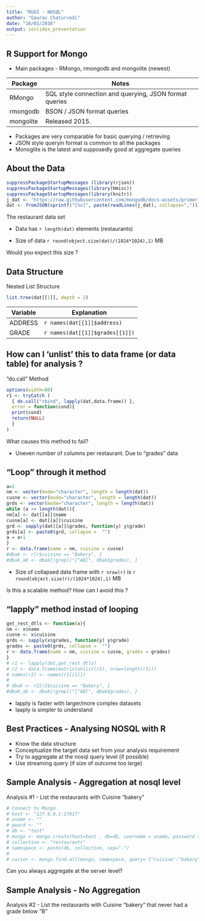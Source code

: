 ```yaml
---
title: "RUGS - NOSQL"
author: "Gaurav Chaturvedi"
date: "16/03/2016"
output: ioslides_presentation
---
```


## R Support for Mongo 

- Main packages - RMongo, rmongodb and mongolite (newest)

Package | Notes
---------|------------
RMongo    |   SQL style connection and querying, JSON format queries 
rmongodb | BSON / JSON format queries 
mongolite | Released 2015.  


- Packages are very comparable for basic querying / retrieving 
- JSON style queryin format is common to all the packages
- Monoglite is the latest and supposedly good at aggregate queries 

## About the Data 

```r
suppressPackageStartupMessages (library(rjson))
suppressPackageStartupMessages(library(Hmisc))
suppressPackageStartupMessages(library(knitr))
j_dat <- "https://raw.githubusercontent.com/mongodb/docs-assets/primer-dataset/dataset.json"
dat <- fromJSON(sprintf("[%s]", paste(readLines(j_dat), collapse=",")))
```

The restaurant data set 

- Data has `r length(dat)` elements (restaurants) 

- Size of data `r round(object.size(dat)/(1024*1024),1)` MB


Would you expect this size ? 



## Data Structure 

Nested List Structure 
```r
list.tree(dat[[1]], depth = 2)
```
Variable | Explanation
---------|------------
ADDRESS    |   `r names(dat[[1]]$address)`
GRADE | `r names(dat[[1]]$grades[[1]])` 

## How can I 'unlist' this to data frame (or data table) for analysis ?

"do.call" Method
```r
options(width=80)
r1 <- tryCatch ( 
  { do.call("rbind", lapply(dat,data.frame)) },
  error = function(cond){
  print(cond)
  return(NULL)
  }
)
```

What causes this method to fail?

- Uneven number of columns per restaurant. Due to "grades" data 

## "Loop" through it method 

```r
a=1
nm <- vector(mode="character", length = length(dat))
cusne <- vector(mode="character", length = length(dat))
grds <- vector(mode="character", length = length(dat))
while (a <= length(dat)){
nm[a] <- dat[[a]]$name
cusne[a] <- dat[[a]]$cuisine
grd <- sapply(dat[[a]]$grades, function(y) y$grade)
grds[a] <- paste0(grd, collapse =  "")
a = a+1
}
r <- data.frame(name = nm, cuisine = cusne)
#dbak <- r[r$cuisine == "Bakery", ]
#dbak_ab <- dbak[!grepl("[^AB]", dbak$grades), ]

```

- Size of collapsed data frame with `r nrow(r)` is `r round(object.size(r)/(1024*1024),1)` MB

Is this a scalable method? How can I avoid this ?

## "lapply" method instad of looping

```r
get_rest_dtls <- function(x){ 
nm <- x$name
cusne <- x$cuisine
grds <- sapply(x$grades, function(y) y$grade)
grades <- paste0(grds, collapse =  "")
r <- data.frame(name = nm, cuisine = cusne, grades = grades)
}
# r1 <- lapply(dat,get_rest_dtls)
# r2 <- data.frame(matrix(unlist(r1), nrow=length(r1)))
# names(r2) <- names(r1[[1]])
# 
# dbak <- r2[r2$cuisine == "Bakery", ]
#dbak_ab <- dbak[!grepl("[^AB]", dbak$grades), ]

```

- lapply is faster with larger/more complex datasets 
- laaply is simpler to understand 

## Best Practices - Analysing NOSQL with R 

- Know the data structure
- Conceptualize the target data set from your analysis requirement 
- Try to aggregate at the nosql query level (if possible)
- Use streaming query (if size of outcome too large)


## Sample Analysis - Aggregation at nosql level  

Analysis #1 - List the restaurants with Cuisine "bakery" 

```r


# Connect to Mongo 
# host <- "127.0.0.1:27017"
# uname <- ""
# pword <- ""
# db <- "test"
# mongo <- mongo.create(host=host , db=db, username = uname, password = pword)
# collection <- "restaurants"
# namespace <- paste(db, collection, sep=".")
# 
# cursor <- mongo.find.all(mongo, namespace, query='{"cuisine":"bakery"}')

```

Can you always aggregate at the server level?

## Sample Analysis - No Aggregation

Analysis #2 - List the restaurants with Cuisine "bakery" that never had a grade below "B"